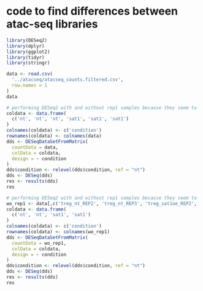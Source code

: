 # code to find differences between atac-seq libraries

```r
library(DESeq2)
library(dplyr)
library(ggplot2)
library(tidyr)
library(stringr)

data <- read.csv(
  '../atacseq/atacseq_counts.filtered.csv',
  row.names = 1
)
data
```
```r
# performing DESeq2 with and without rep1 samples because they seem to be a bit different from the rest
coldata <- data.frame(
  c('nt', 'nt', 'nt', 'sat1', 'sat1', 'sat1')
)
colnames(coldata) <- c('condition')
rownames(coldata) <- colnames(data)
dds <- DESeqDataSetFromMatrix(
  countData = data,
  colData = coldata,
  design = ~ condition
)
dds$condition <- relevel(dds$condition, ref = "nt")
dds <- DESeq(dds)
res <- results(dds)
res
```
```r
# performing DESeq2 with and without rep1 samples because they seem to be a bit different from the rest
wo_rep1 <- data[,c('treg_nt_REP2', 'treg_nt_REP3', 'treg_sat1oe_REP2', 'treg_sat1oe_REP3')]
coldata <- data.frame(
  c('nt', 'nt', 'sat1', 'sat1')
)
colnames(coldata) <- c('condition')
rownames(coldata) <- colnames(wo_rep1)
dds <- DESeqDataSetFromMatrix(
  countData = wo_rep1,
  colData = coldata,
  design = ~ condition
)
dds$condition <- relevel(dds$condition, ref = "nt")
dds <- DESeq(dds)
res <- results(dds)
res
```
